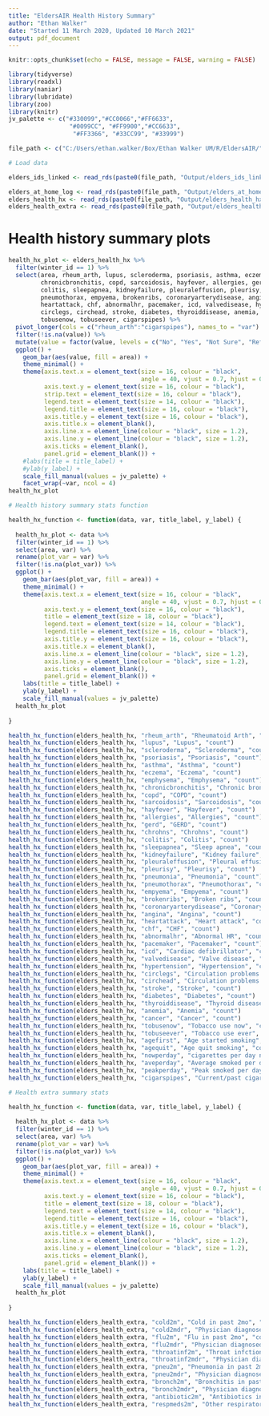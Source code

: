 ```yaml
---
title: "EldersAIR Health History Summary"
author: "Ethan Walker"
date: "Started 11 March 2020, Updated 10 March 2021"
output: pdf_document
---
```


```r
knitr::opts_chunk$set(echo = FALSE, message = FALSE, warning = FALSE)
```

```r
library(tidyverse)
library(readxl)
library(naniar)
library(lubridate)
library(zoo)
library(knitr)
jv_palette <- c("#330099","#CC0066","#FF6633", 
                 "#0099CC", "#FF9900","#CC6633",
                  "#FF3366", "#33CC99", "#33999")
```

```r
file_path <- c("C:/Users/ethan.walker/Box/Ethan Walker UM/R/EldersAIR/")
```


```r
# Load data

elders_ids_linked <- read_rds(paste0(file_path, "Output/elders_ids_linked.rds"))

elders_at_home_log <- read_rds(paste0(file_path, "Output/elders_at_home_log.rds"))
elders_health_hx <- read_rds(paste0(file_path, "Output/elders_health_hx.rds"))
elders_health_extra <- read_rds(paste0(file_path, "Output/elders_health_extra.rds"))
```


# Health history summary plots
```r
health_hx_plot <- elders_health_hx %>% 
  filter(winter_id == 1) %>% 
  select(area, rheum_arth, lupus, scleroderma, psoriasis, asthma, eczema, emphysema,
         chronicbronchitis, copd, sarcoidosis, hayfever, allergies, gerd, chrohns,
         colitis, sleepapnea, kidneyfailure, pleuraleffusion, pleurisy, pneumonia,
         pneumothorax, empyema, brokenribs, coronaryarterydisease, angina, 
         heartattack, chf, abnormalhr, pacemaker, icd, valvedisease, hypertension,
         circlegs, circhead, stroke, diabetes, thyroiddisease, anemia, cancer,
         tobusenow, tobuseever, cigarspipes) %>% 
  pivot_longer(cols = c("rheum_arth":"cigarspipes"), names_to = "var") %>% 
  filter(!is.na(value)) %>% 
  mutate(value = factor(value, levels = c("No", "Yes", "Not Sure", "Refused"))) %>% 
  ggplot() +
    geom_bar(aes(value, fill = area)) +
    theme_minimal() +
    theme(axis.text.x = element_text(size = 16, colour = "black", 
                                     angle = 40, vjust = 0.7, hjust = 0.7),
          axis.text.y = element_text(size = 16, colour = "black"),
          strip.text = element_text(size = 16, colour = "black"),
          legend.text = element_text(size = 14, colour = "black"),
          legend.title = element_text(size = 16, colour = "black"),
          axis.title.y = element_text(size = 16, colour = "black"),
          axis.title.x = element_blank(),
          axis.line.x = element_line(colour = "black", size = 1.2), 
          axis.line.y = element_line(colour = "black", size = 1.2), 
          axis.ticks = element_blank(),
          panel.grid = element_blank()) +
    #labs(title = title_label) +
    #ylab(y_label) +
    scale_fill_manual(values = jv_palette) +
    facet_wrap(~var, ncol = 4)
health_hx_plot
```



```r
# Health history summary stats function

health_hx_function <- function(data, var, title_label, y_label) {
  
  health_hx_plot <- data %>% 
  filter(winter_id == 1) %>% 
  select(area, var) %>% 
  rename(plot_var = var) %>% 
  filter(!is.na(plot_var)) %>% 
  ggplot() +
    geom_bar(aes(plot_var, fill = area)) +
    theme_minimal() +
    theme(axis.text.x = element_text(size = 16, colour = "black", 
                                     angle = 40, vjust = 0.7, hjust = 0.7),
          axis.text.y = element_text(size = 16, colour = "black"),
          title = element_text(size = 18, colour = "black"),
          legend.text = element_text(size = 14, colour = "black"),
          legend.title = element_text(size = 16, colour = "black"),
          axis.title.y = element_text(size = 16, colour = "black"),
          axis.title.x = element_blank(),
          axis.line.x = element_line(colour = "black", size = 1.2), 
          axis.line.y = element_line(colour = "black", size = 1.2), 
          axis.ticks = element_blank(),
          panel.grid = element_blank()) +
    labs(title = title_label) +
    ylab(y_label) +
    scale_fill_manual(values = jv_palette)
  health_hx_plot
  
}

health_hx_function(elders_health_hx, "rheum_arth", "Rheumatoid Arth", "count")
health_hx_function(elders_health_hx, "lupus", "Lupus", "count")
health_hx_function(elders_health_hx, "scleroderma", "Scleroderma", "count")
health_hx_function(elders_health_hx, "psoriasis", "Psoriasis", "count")
health_hx_function(elders_health_hx, "asthma", "Asthma", "count")
health_hx_function(elders_health_hx, "eczema", "Eczema", "count")
health_hx_function(elders_health_hx, "emphysema", "Emphysema", "count")
health_hx_function(elders_health_hx, "chronicbronchitis", "Chronic bronchitis", "count")
health_hx_function(elders_health_hx, "copd", "COPD", "count")
health_hx_function(elders_health_hx, "sarcoidosis", "Sarcoidosis", "count")
health_hx_function(elders_health_hx, "hayfever", "Hayfever", "count")
health_hx_function(elders_health_hx, "allergies", "Allergies", "count")
health_hx_function(elders_health_hx, "gerd", "GERD", "count")
health_hx_function(elders_health_hx, "chrohns", "Chrohns", "count")
health_hx_function(elders_health_hx, "colitis", "Colitis", "count")
health_hx_function(elders_health_hx, "sleepapnea", "Sleep apnea", "count")
health_hx_function(elders_health_hx, "kidneyfailure", "Kidney failure", "count")
health_hx_function(elders_health_hx, "pleuraleffusion", "Pleural effusion", "count")
health_hx_function(elders_health_hx, "pleurisy", "Pleurisy", "count")
health_hx_function(elders_health_hx, "pneumonia", "Pneumonia", "count")
health_hx_function(elders_health_hx, "pneumothorax", "Pneumothorax", "count")
health_hx_function(elders_health_hx, "empyema", "Empyema", "count")
health_hx_function(elders_health_hx, "brokenribs", "Broken ribs", "count")
health_hx_function(elders_health_hx, "coronaryarterydisease", "Coronary artery disease", "count")
health_hx_function(elders_health_hx, "angina", "Angina", "count")
health_hx_function(elders_health_hx, "heartattack", "Heart attack", "count")
health_hx_function(elders_health_hx, "chf", "CHF", "count")
health_hx_function(elders_health_hx, "abnormalhr", "Abnormal HR", "count")
health_hx_function(elders_health_hx, "pacemaker", "Pacemaker", "count")
health_hx_function(elders_health_hx, "icd", "Cardiac defibrillator", "count")
health_hx_function(elders_health_hx, "valvedisease", "Valve disease", "count")
health_hx_function(elders_health_hx, "hypertension", "Hypertension", "count")
health_hx_function(elders_health_hx, "circlegs", "Circulation problems in legs", "count")
health_hx_function(elders_health_hx, "circhead", "Circulation problems in head/neck", "count")
health_hx_function(elders_health_hx, "stroke", "Stroke", "count")
health_hx_function(elders_health_hx, "diabetes", "Diabetes", "count")
health_hx_function(elders_health_hx, "thyroiddisease", "Thyroid disease", "count")
health_hx_function(elders_health_hx, "anemia", "Anemia", "count")
health_hx_function(elders_health_hx, "cancer", "Cancer", "count")
health_hx_function(elders_health_hx, "tobusenow", "Tobacco use now", "count")
health_hx_function(elders_health_hx, "tobuseever", "Tobacco use ever", "count")
health_hx_function(elders_health_hx, "agefirst", "Age started smoking", "count")
health_hx_function(elders_health_hx, "agequit", "Age quit smoking", "count")
health_hx_function(elders_health_hx, "nowperday", "cigarettes per day now", "count")
health_hx_function(elders_health_hx, "aveperday", "Average smoked per day", "count")
health_hx_function(elders_health_hx, "peakperday", "Peak smoked per day", "count")
health_hx_function(elders_health_hx, "cigarspipes", "Current/past cigar/pipe use", "count")
```



```r
# Health extra summary stats 

health_hx_function <- function(data, var, title_label, y_label) {
  
  health_hx_plot <- data %>% 
  filter(winter_id == 1) %>% 
  select(area, var) %>% 
  rename(plot_var = var) %>% 
  filter(!is.na(plot_var)) %>% 
  ggplot() +
    geom_bar(aes(plot_var, fill = area)) +
    theme_minimal() +
    theme(axis.text.x = element_text(size = 16, colour = "black", 
                                     angle = 40, vjust = 0.7, hjust = 0.7),
          axis.text.y = element_text(size = 16, colour = "black"),
          title = element_text(size = 18, colour = "black"),
          legend.text = element_text(size = 14, colour = "black"),
          legend.title = element_text(size = 16, colour = "black"),
          axis.title.y = element_text(size = 16, colour = "black"),
          axis.title.x = element_blank(),
          axis.line.x = element_line(colour = "black", size = 1.2), 
          axis.line.y = element_line(colour = "black", size = 1.2), 
          axis.ticks = element_blank(),
          panel.grid = element_blank()) +
    labs(title = title_label) +
    ylab(y_label) +
    scale_fill_manual(values = jv_palette)
  health_hx_plot
  
}

health_hx_function(elders_health_extra, "cold2m", "Cold in past 2mo", "count")
health_hx_function(elders_health_extra, "cold2mdr", "Physician diagnosed cold", "count")
health_hx_function(elders_health_extra, "flu2m", "Flu in past 2mo", "count")
health_hx_function(elders_health_extra, "flu2mdr", "Physician diagnosed flu", "count")
health_hx_function(elders_health_extra, "throatinf2m", "Throat infction in past 2mo", "count")
health_hx_function(elders_health_extra, "throatinf2mdr", "Physician diagnosed throat infection", "count")
health_hx_function(elders_health_extra, "pneu2m", "Pneumonia in past 2mo", "count")
health_hx_function(elders_health_extra, "pneu2mdr", "Physician diagnosed pneumonia", "count")
health_hx_function(elders_health_extra, "bronch2m", "Bronchitis in past 2mo", "count")
health_hx_function(elders_health_extra, "bronch2mdr", "Physician diagnosed bronchitis", "count")
health_hx_function(elders_health_extra, "antibiotic2m", "Antibiotics in past 2mo", "count")
health_hx_function(elders_health_extra, "respmeds2m", "Other respiratory meds in past 2mo", "count")
```
